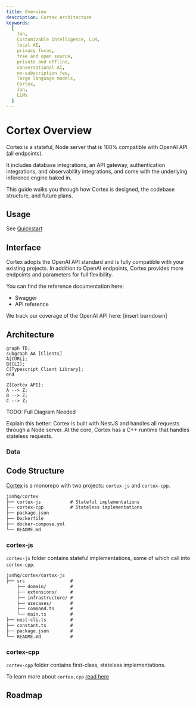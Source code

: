```yaml
---
title: Overview
description: Cortex Architecture
keywords:
  [
    Jan,
    Customizable Intelligence, LLM,
    local AI,
    privacy focus,
    free and open source,
    private and offline,
    conversational AI,
    no-subscription fee,
    large language models,
    Cortex,
    Jan,
    LLMs
  ]
---
```



# Cortex Overview

Cortex is a stateful, Node server that is 100% compatible with OpenAI API (all endpoints). 

It includes database integrations, an API gateway, authentication integrations, and observability integrations, and come with the underlying inference engine baked in.

This guide walks you through how Cortex is designed, the codebase structure, and future plans.

## Usage

See [Quickstart](/cortex/quickstart)

## Interface

Cortex adopts the OpenAI API standard and is fully compatible with your existing projects. In addition to OpenAI endpoints, Cortex provides more endpoints and parameters for full flexibility.

You can find the reference documentation here:
- Swagger
- API reference

We track our coverage of the OpenAI API here: 
[insert burndown]

## Architecture

```mermaid
graph TD;
subgraph AA [Clients]
A[CURL];
B[CLI];
C[Typescript Client Library];
end

Z[Cortex API];
A --> Z;
B --> Z;
C --> Z;
```

TODO: Full Diagram Needed

Explain this better: Cortex is built with NestJS and handles all requests through a Node server. At the core, Cortex has a C++ runtime that handles stateless requests.

### Data

## Code Structure

[Cortex](https://github.com/janhq/cortex) is a monorepo with two projects: `cortex-js` and `cortex-cpp`.

```markdown
janhq/cortex
├── cortex-js           # Stateful implementations
├── cortex-cpp          # Stateless implementations
├── package.json
├── Dockerfile          
├── docker-compose.yml
└── README.md
```

### cortex-js

`cortex-js` folder contains stateful implementations, some of which call into `cortex-cpp`.

```markdown
janhq/cortex/cortex-js
├── src                 # 
    ├── domain/         # 
    ├── extensions/     # 
    ├── infrastructure/ # 
    ├── usecases/       # 
    ├── command.ts      # 
    └── main.ts         #
├── nest-cli.ts         #
├── constant.ts         #
├── package.json        #
└── README.md           #
```

### cortex-cpp

`cortex-cpp` folder contains first-class, stateless implementations.

To learn more about `cortex.cpp` [read here](/cortex/architecture/cortexcpp)

## Roadmap
